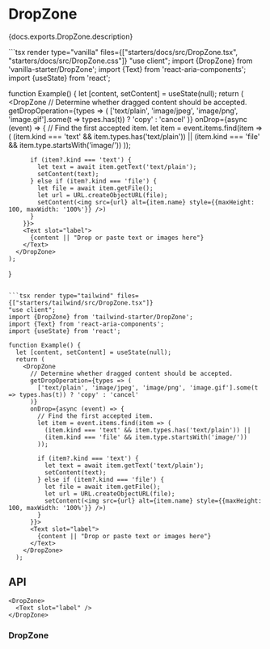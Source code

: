 

# DropZone

<PageDescription>{docs.exports.DropZone.description}</PageDescription>

<ExampleSwitcher>
  ```tsx render type="vanilla" files={["starters/docs/src/DropZone.tsx", "starters/docs/src/DropZone.css"]}
  "use client";
  import {DropZone} from 'vanilla-starter/DropZone';
  import {Text} from 'react-aria-components';
  import {useState} from 'react';

  function Example() {
    let [content, setContent] = useState(null);
    return (
      <DropZone
        // Determine whether dragged content should be accepted.
        getDropOperation={types => (
          ['text/plain', 'image/jpeg', 'image/png', 'image.gif'].some(t => types.has(t))
            ? 'copy' 
            : 'cancel'
        )}
        onDrop={async (event) => {
          // Find the first accepted item.
          let item = event.items.find(item => (
            (item.kind === 'text' && item.types.has('text/plain')) ||
            (item.kind === 'file' && item.type.startsWith('image/'))
          ));

          if (item?.kind === 'text') {
            let text = await item.getText('text/plain');
            setContent(text);
          } else if (item?.kind === 'file') {
            let file = await item.getFile();
            let url = URL.createObjectURL(file);
            setContent(<img src={url} alt={item.name} style={{maxHeight: 100, maxWidth: '100%'}} />)
          }
        }}>
        <Text slot="label">
          {content || "Drop or paste text or images here"}
        </Text>
      </DropZone>
    );
  }
  ```

  ```tsx render type="tailwind" files={["starters/tailwind/src/DropZone.tsx"]}
  "use client";
  import {DropZone} from 'tailwind-starter/DropZone';
  import {Text} from 'react-aria-components';
  import {useState} from 'react';

  function Example() {
    let [content, setContent] = useState(null);
    return (
      <DropZone
        // Determine whether dragged content should be accepted.
        getDropOperation={types => (
          ['text/plain', 'image/jpeg', 'image/png', 'image.gif'].some(t => types.has(t)) ? 'copy' : 'cancel'
        )}
        onDrop={async (event) => {
          // Find the first accepted item.
          let item = event.items.find(item => (
            (item.kind === 'text' && item.types.has('text/plain')) ||
            (item.kind === 'file' && item.type.startsWith('image/'))
          ));

          if (item?.kind === 'text') {
            let text = await item.getText('text/plain');
            setContent(text);
          } else if (item?.kind === 'file') {
            let file = await item.getFile();
            let url = URL.createObjectURL(file);
            setContent(<img src={url} alt={item.name} style={{maxHeight: 100, maxWidth: '100%'}} />)
          }
        }}>
        <Text slot="label">
          {content || "Drop or paste text or images here"}
        </Text>
      </DropZone>
    );
  ```
</ExampleSwitcher>

## API

```tsx links={{DropZone: '#dropzone'}}
<DropZone>
  <Text slot="label" />
</DropZone>
```

### DropZone

<PropTable component={docs.exports.DropZone} links={docs.links} />

<StateTable defaultClassName="react-aria-DropZone" properties={docs.exports.DropZoneRenderProps.properties} />
